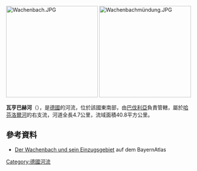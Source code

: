 {{Multiple issues|
{{Expand language|1=de|time=2020-08-24T15:19:14+00:00}}
{{Onesource|time=2020-08-24T15:19:14+00:00}}
}}
{{Coord|49|53|5.08|N|9|34|19.04|E|display=title}}
[[Image:Wachenbach.JPG|250px]]
[[Image:Wachenbachmündung.JPG|250px]]

'''瓦亨巴赫河'''（{{lang-de|Wachenbach}}），是[[德國|德國]]的河流，位於該國東南部，由[[巴伐利亞|巴伐利亞]]負責管轄，屬於[[哈芬洛爾河|哈芬洛爾河]]的右支流，河道全長4.7公里，流域面積40.8平方公里。

==參考資料==
* [http://geoportal.bayern.de/bayernatlas/default?lon=4321496.0&lat=5529986.0&zoom=8&base=951 Der Wachenbach und sein Einzugsgebiet] auf dem BayernAtlas

{{Germany-geo-stub}}
[[Category:德國河流|Category:德國河流]]